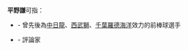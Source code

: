 '''平野謙'''可指：

* {{Link-ja|平野謙 (棒球)|平野謙 (野球)}} - 曾先後為[[中日龍|中日龍]]、[[西武獅|西武獅]]、[[千葉羅德海洋|千葉羅德海洋]]效力的前棒球選手
* {{Link-ja|平野謙 (評論家)|平野謙 (評論家)}} - 評論家

{{disambig|cat=三字人名消歧義}}